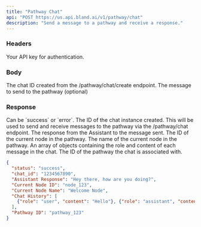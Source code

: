 ```yaml
---
title: "Pathway Chat"
api: "POST https://us.api.bland.ai/v1/pathway/chat"
description: "Send a message to a pathway and receive a response."
---
```


### Headers

<ParamField header="authorization" type="string" required>
  Your API key for authentication.
</ParamField>

### Body

<ParamField body="chat_id" type="uuid">
The chat ID created from the /pathway/chat/create endpoint.
</ParamField>

<ParamField body="message" type="string">
The message to send to the pathway (optional)
</ParamField>


### Response

<ResponseField name="status" type="string">
  Can be `success` or `error`.
</ResponseField>

<ResponseField name="chat_id" type="uuid">
    The ID of the chat instance created. This will be used to send and receive messages to the pathway via the /pathway/chat endpoint.
</ResponseField>

<ResponseField name="Assistant Response" type="string">
    The response from the Assistant to the message sent.
</ResponseField>

<ResponseField name="Current Node ID" type="string">
    The ID of the current node in the pathway.
</ResponseField>

<ResponseField name="Current Node Name" type="string">
    The name of the current node in the pathway.
</ResponseField>

<ResponseField name="Chat History" type="array">
    An array of objects containing the role and content of each message in the chat.
</ResponseField>

<ResponseField name="Pathway ID" type="string">
    The ID of the pathway the chat is associated with.
</ResponseField>


<ResponseExample>

```json Response
{
  "status": "success",
  "chat_id": "1234567890",
  "Assistant Response": "Hey there, how are you doing?",
  "Current Node ID": "node_123",
  "Current Node Name": "Welcome Node",
  "Chat History": [
    {"role": "user", "content": "Hello"}, {"role": "assistant", "content":  "Hi there!"}
  ],
  "Pathway ID": "pathway_123"
}
```

</ResponseExample>










